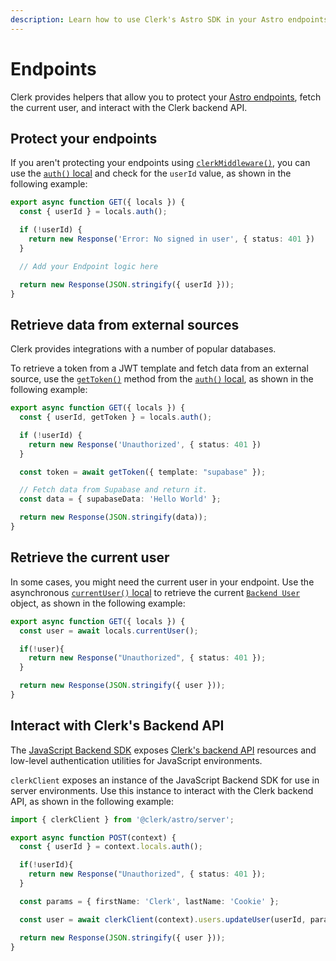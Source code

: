 ```yaml
---
description: Learn how to use Clerk's Astro SDK in your Astro endpoints.
---
```


# Endpoints

Clerk provides helpers that allow you to protect your [Astro endpoints](https://docs.astro.build/en/guides/endpoints/#server-endpoints-api-routes), fetch the current user, and interact with the Clerk backend API.

## Protect your endpoints

If you aren't protecting your endpoints using [`clerkMiddleware()`](/docs/references/astro/clerk-middleware), you can use the [`auth()` local](/docs/references/astro/locals) and check for the `userId` value, as shown in the following example:

```ts {{ filename: 'src/pages/api/route.ts' }}
export async function GET({ locals }) {
  const { userId } = locals.auth();

  if (!userId) {
    return new Response('Error: No signed in user', { status: 401 })
  }

  // Add your Endpoint logic here

  return new Response(JSON.stringify({ userId }));
}
```

## Retrieve data from external sources

Clerk provides integrations with a number of popular databases.

To retrieve a token from a JWT template and fetch data from an external source, use the [`getToken()`](https://clerk.com/docs/references/nextjs/auth-object#get-token) method from the [`auth()` local](/docs/references/astro/locals), as shown in the following example:

```ts {{ filename: 'src/pages/api/route.ts' }}
export async function GET({ locals }) {
  const { userId, getToken } = locals.auth();

  if (!userId) {
    return new Response('Unauthorized', { status: 401 })
  }

  const token = await getToken({ template: "supabase" });

  // Fetch data from Supabase and return it.
  const data = { supabaseData: 'Hello World' };

  return new Response(JSON.stringify(data));
}
```

## Retrieve the current user

In some cases, you might need the current user in your endpoint. Use the asynchronous [`currentUser()` local](/docs/references/astro/locals#accessing-the-current-user) to retrieve the current [`Backend User`](https://clerk.com/docs/references/backend/types/backend-user) object, as shown in the following example:

```ts {{ filename: 'src/pages/api/route.ts' }}
export async function GET({ locals }) {
  const user = await locals.currentUser();

  if(!user){
    return new Response("Unauthorized", { status: 401 });
  }

  return new Response(JSON.stringify({ user }));
}
```

## Interact with Clerk's Backend API

The [JavaScript Backend SDK](/docs/references/backend/overview) exposes [Clerk's backend API](https://clerk.com/docs/reference/backend-api) resources and low-level authentication utilities for JavaScript environments.

`clerkClient` exposes an instance of the JavaScript Backend SDK for use in server environments. Use this instance to interact with the Clerk backend API, as shown in the following example:

```ts {{ filename: 'src/pages/api/route.ts' }}
import { clerkClient } from '@clerk/astro/server';

export async function POST(context) {
  const { userId } = context.locals.auth();

  if(!userId){
    return new Response("Unauthorized", { status: 401 });
  }

  const params = { firstName: 'Clerk', lastName: 'Cookie' };

  const user = await clerkClient(context).users.updateUser(userId, params);

  return new Response(JSON.stringify({ user }));
}
```
